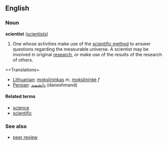 ==English==
===Noun===
'''scientist''' ([[scientists]])

#One whose activities make use of the [[scientific method]] to answer questions regarding the measurable universe.  A scientist may be involved in original [[research]], or make use of the results of the research of others.

==Translations=
*[[Lithuanian]]: [[mokslininkas]] ''m'', [[mokslininkė]] ''f''
*[[Persian]]: [[دانشمند]] (daneshmand)

====Related terms====
*[[science]]
*[[scientific]]

===See also===
*[[peer review]]